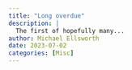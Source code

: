 ```yaml
---
title: "Long overdue"
description: |
  The first of hopefully many...
author: Michael Ellsworth
date: 2023-07-02
categories: [Misc]
---
```

